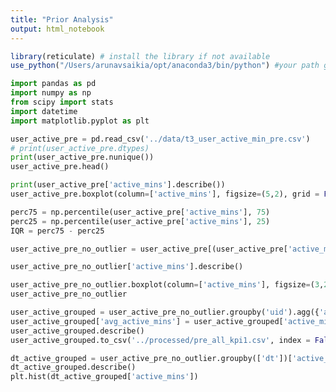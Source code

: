 ```yaml
---
title: "Prior Analysis"
output: html_notebook
---
```


```r
library(reticulate) # install the library if not available
use_python("/Users/arunavsaikia/opt/anaconda3/bin/python") #your path goes here

```

```python
import pandas as pd
import numpy as np
from scipy import stats
import datetime
import matplotlib.pyplot as plt 
```

```python
user_active_pre = pd.read_csv('../data/t3_user_active_min_pre.csv')
# print(user_active_pre.dtypes)
print(user_active_pre.nunique())
user_active_pre.head()

print(user_active_pre['active_mins'].describe())
user_active_pre.boxplot(column=['active_mins'], figsize=(5,2), grid = False)
```

```python
perc75 = np.percentile(user_active_pre['active_mins'], 75)
perc25 = np.percentile(user_active_pre['active_mins'], 25)
IQR = perc75 - perc25

user_active_pre_no_outlier = user_active_pre[(user_active_pre['active_mins'] < perc75+1.5*IQR) & (user_active_pre['active_mins'] > perc25-1.5*IQR)]

user_active_pre_no_outlier['active_mins'].describe()

user_active_pre_no_outlier.boxplot(column=['active_mins'], figsize=(3,2), grid = False)
user_active_pre_no_outlier

```

```python
user_active_grouped = user_active_pre_no_outlier.groupby('uid').agg({'active_mins':sum, 'dt':np.size}).reset_index()
user_active_grouped['avg_active_mins'] = user_active_grouped['active_mins'] / user_active_grouped['dt']
user_active_grouped.describe()
user_active_grouped.to_csv('../processed/pre_all_kpi1.csv', index = False)
```
```python
dt_active_grouped = user_active_pre_no_outlier.groupby(['dt'])['active_mins'].mean().reset_index()
dt_active_grouped.describe()
plt.hist(dt_active_grouped['active_mins'])

```
